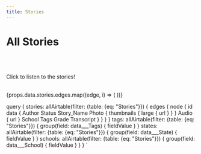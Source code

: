 ```yaml
---
title: Stories
---
```



<Layout>

# All Stories

<Dropdown props={props} />

<br />
<br />

Click to listen to the stories!

<br/>
<Gallery n={3}>
{props.data.stories.edges.map((edge, i) => (
	<StoryCard
    id={edge.node.id}
		photoUrl={edge.node.data.Photo ? edge.node.data.Photo[0].thumbnails.large.url : ''}
		title={edge.node.data.Story_Name}
		author={edge.node.data.Author}
		audio={edge.node.data.Audio ? (edge.node.data.Audio[0].url) : ''}
	/>
))}
</Gallery>
</Layout>

query {
    stories: allAirtable(filter: {table: {eq: "Stories"}}) {
        edges {
            node {
                id
                data {
                    Author
                    Status
                    Story_Name
                    Photo {
                        thumbnails {
                            large {
                                url
                            }
                        }
                    }
                    Audio {
                        url
                    }
                    School
                    Tags
                    Grade
                    Transcript
                }
            }
        }
    }
    tags: allAirtable(filter: {table: {eq: "Stories"}}) {
        group(field: data___Tags) {
            fieldValue
        }
    }
    states: allAirtable(filter: {table: {eq: "Stories"}}) {
        group(field: data___State) {
            fieldValue
        }
    }
    schools: allAirtable(filter: {table: {eq: "Stories"}}) {
        group(field: data___School) {
            fieldValue
        }
    }
}
`
